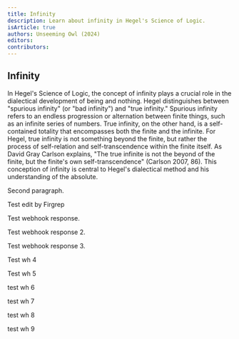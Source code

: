 ```yaml
---
title: Infinity
description: Learn about infinity in Hegel's Science of Logic.
isArticle: true
authors: Unseeming Owl (2024)
editors:
contributors:
---
```


## Infinity

In Hegel's Science of Logic, the concept of infinity plays a crucial role in the
dialectical development of being and nothing. Hegel distinguishes between
"spurious infinity" (or "bad infinity") and "true infinity." Spurious infinity
refers to an endless progression or alternation between finite things, such as
an infinite series of numbers. True infinity, on the other hand, is a
self-contained totality that encompasses both the finite and the infinite. For
Hegel, true infinity is not something beyond the finite, but rather the process
of self-relation and self-transcendence within the finite itself. As David Gray
Carlson explains, "The true infinite is not the beyond of the finite, but the
finite's own self-transcendence" (Carlson 2007, 86). This conception of infinity
is central to Hegel's dialectical method and his understanding of the absolute.

Second paragraph.

Test edit by Firgrep

Test webhook response.

Test webhook response 2.

Test webhook response 3.

Test wh 4

Test wh 5

test wh 6

test wh 7

test wh 8

test wh 9
